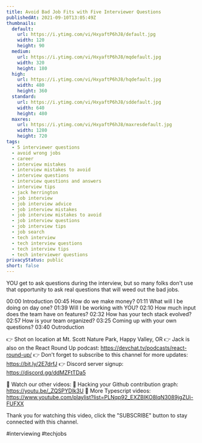 ```yaml
---
title: Avoid Bad Job Fits with Five Interviewer Questions
publishedAt: 2021-09-10T13:05:49Z
thumbnails:
  default:
    url: https://i.ytimg.com/vi/HxyaftP6hJ8/default.jpg
    width: 120
    height: 90
  medium:
    url: https://i.ytimg.com/vi/HxyaftP6hJ8/mqdefault.jpg
    width: 320
    height: 180
  high:
    url: https://i.ytimg.com/vi/HxyaftP6hJ8/hqdefault.jpg
    width: 480
    height: 360
  standard:
    url: https://i.ytimg.com/vi/HxyaftP6hJ8/sddefault.jpg
    width: 640
    height: 480
  maxres:
    url: https://i.ytimg.com/vi/HxyaftP6hJ8/maxresdefault.jpg
    width: 1280
    height: 720
tags:
  - 5 interviewer questions
  - avoid wrong jobs
  - career
  - interview mistakes
  - interview mistakes to avoid
  - interview questions
  - interview questions and answers
  - interview tips
  - jack herrington
  - job interview
  - job interview advice
  - job interview mistakes
  - job interview mistakes to avoid
  - job interview questions
  - job interview tips
  - job search
  - tech interview
  - tech interview questions
  - tech interview tips
  - tech interviewer questions
privacyStatus: public
short: false
---
```

  
  YOU get to ask questions during the interview, but so many folks don't use that opportunity to ask real questions that will weed out the bad jobs.

00:00 Introduction
00:45 How do we make money?
01:11 What will I be doing on day one?
01:39 Will I be working with YOU?
02:10 How much input does the team have on features?
02:32 How has your tech stack evolved?
02:57 How is your team organized?
03:25 Coming up with your own questions?
03:40 Outroduction

👉 Shot on location at Mt. Scott Nature Park, Happy Valley, OR
👉 Jack is also on the React Round Up podcast: https://devchat.tv/podcasts/react-round-up/
👉 Don't forget to subscribe to this channel for more updates: https://bit.ly/2E7drfJ
👉 Discord server signup: https://discord.gg/ddMZFtTDa5

💢 Watch our other videos:
💟 Hacking your Github contribution graph: https://youtu.be/_ZQSPYDlk3U
💟 More Typescript videos: https://www.youtube.com/playlist?list=PLNqp92_EXZBIKO8lqN3089jgZUi-FUFXX

Thank you for watching this video, click the "SUBSCRIBE" button to stay connected with this channel. 

#interviewing #techjobs
  